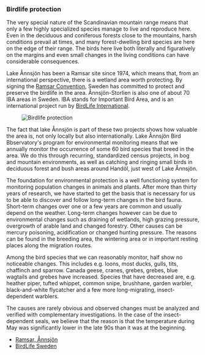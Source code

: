 
### Birdlife protection

The very special nature of the Scandinavian mountain range means that only a few highly specialized species manage to live and reproduce here. Even in the deciduous and coniferous forests close to the mountains, harsh conditions prevail at times, and many forest-dwelling bird species are here on the edge of their range. The birds here live both literally and figuratively on the margins and even small changes in the living conditions can have considerable consequences.

Lake Ånnsjön has been a Ramsar site since 1974, which means that, from an international perspective, there is a wetland area worth protecting. By signing the [Ramsar Convention](http://ramsar.org/), Sweden has committed to protect and preserve the birdlife in the area. Ånnsjön-Storlien is also one of about 70 IBA areas in Sweden. IBA stands for Important Bird Area, and is an international project run by [BirdLife International](http://birdlife.org/).

<Figure caption="Birdlife protection sign. Foto Steve Dahlfors">
  <Image
    alt="Birdlife protection"
    src="/assets/images/fagelskydd_steve-dahlfors.jpg"
  />
</Figure>

The fact that lake Ånnsjön is part of these two projects shows how valuable the area is, not only locally but also internationally. Lake Ånnsjön Bird Bbservatory's program for environmental monitoring means that we annually monitor the occurrence of some 60 bird species that breed in the area. We do this through recurring, standardized census projects, in bog and mountain environments, as well as catching and ringing small birds in deciduous forest and bush areas around Handöl, just west of Lake Ånnsjön.

The foundation for environmental protection is a well functioning system for monitoring population changes in animals and plants. After more than thirty years of research, we have started to get the basis that is necessary for us to be able to discover and follow long-term changes in the bird fauna. Short-term changes over one or a few years are common and usually depend on the weather. Long-term changes however can be due to environmental changes such as draining of wetlands, high grazing pressure, overgrowth of arable land and changed forestry. Other causes can be mercury poisoning, acidification or changed hunting pressure. The reasons can be found in the breeding area, the wintering area or in important resting places along the migration routes.

Among the bird species that we can reasonably monitor, half show no noticeable changes. This includes e.g. loons, most ducks, gulls, tits, chaffinch and sparrow. Canada geese, cranes, grebes, grebes, blue wagtails and grebes have increased. Species that have decreased are, e.g. heather piper, tufted whippet, common snipe, brushhane, garden warbler, black-and-white flycatcher and a few more long-migrating, insect-dependent warblers.

The causes are rarely obvious and observed changes must be analyzed and verified with complementary investigations. In the case of the insect-dependent seals, we believe that the reason is that the temperature during May was significantly lower in the late 90s than it was at the beginning.

- [Ramsar, Ånnsjön](https://rsis.ramsar.org/ris/26)
- [BirdLife Sweden](https://birdlife.se/fagelskydd/)
